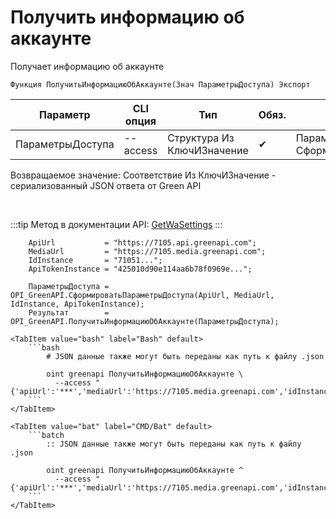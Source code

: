﻿---
sidebar_position: 2
---


# Получить информацию об аккаунте
 Получает информацию об аккаунте



`Функция ПолучитьИнформациюОбАккаунте(Знач ПараметрыДоступа) Экспорт`

  | Параметр | CLI опция | Тип | Обяз. | Назначение |
  |-|-|-|-|-|
  | ПараметрыДоступа | --access | Структура Из КлючИЗначение | &#x2714; | Параметры доступа. См. СформироватьПараметрыДоступа |

  
  Возвращаемое значение:   Соответствие Из КлючИЗначение - сериализованный JSON ответа от Green API

<br/>

:::tip
Метод в документации API: [GetWaSettings](https://green-api.com/docs/api/account/GetWaSettings/)
:::
<br/>



```bsl title="Пример использования для 1С:Предприятие/OneScript"
    ApiUrl           = "https://7105.api.greenapi.com";
    MediaUrl         = "https://7105.media.greenapi.com";
    IdInstance       = "71051...";
    ApiTokenInstance = "425010d90e114aa6b78f0969e...";

    ПараметрыДоступа = OPI_GreenAPI.СформироватьПараметрыДоступа(ApiUrl, MediaUrl, IdInstance, ApiTokenInstance);
    Результат        = OPI_GreenAPI.ПолучитьИнформациюОбАккаунте(ПараметрыДоступа);
```
    

 <Tabs>
  
    <TabItem value="bash" label="Bash" default>
        ```bash
            # JSON данные также могут быть переданы как путь к файлу .json
            
            oint greenapi ПолучитьИнформациюОбАккаунте \
              --access "{'apiUrl':'***','mediaUrl':'https://7105.media.greenapi.com','idInstance':'7105187566','apiTokenInstance':'***'}"
        ```
    </TabItem>
  
    <TabItem value="bat" label="CMD/Bat" default>
        ```batch
            :: JSON данные также могут быть переданы как путь к файлу .json
            
            oint greenapi ПолучитьИнформациюОбАккаунте ^
              --access "{'apiUrl':'***','mediaUrl':'https://7105.media.greenapi.com','idInstance':'7105187566','apiTokenInstance':'***'}"
        ```
    </TabItem>
</Tabs>



